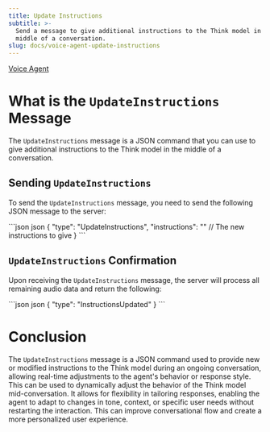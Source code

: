 ```yaml
---
title: Update Instructions
subtitle: >-
  Send a message to give additional instructions to the Think model in the
  middle of a conversation.
slug: docs/voice-agent-update-instructions
---
```



[Voice Agent](/docs/voice-agent)

# What is the `UpdateInstructions` Message

The `UpdateInstructions` message is a JSON command that you can use to give additional instructions to the Think model in the middle of a conversation.

## Sending `UpdateInstructions`

To send the `UpdateInstructions` message, you need to send the following JSON message to the server:

<CodeGroup>
  ```json json
  {
    "type": "UpdateInstructions",
    "instructions": "" // The new instructions to give  
  }
  ```
</CodeGroup>

## `UpdateInstructions` Confirmation

Upon receiving the `UpdateInstructions` message, the server will process all remaining audio data and return the following:

<CodeGroup>
  ```json json
  {
      "type": "InstructionsUpdated"
  }
  ```
</CodeGroup>

# Conclusion

The `UpdateInstructions` message is a JSON command used to provide new or modified instructions to the Think model during an ongoing conversation, allowing real-time adjustments to the agent's behavior or response style. This can be used to dynamically adjust the behavior of the Think model mid-conversation. It allows for flexibility in tailoring responses, enabling the agent to adapt to changes in tone, context, or specific user needs without restarting the interaction. This can improve conversational flow and create a more personalized user experience.
